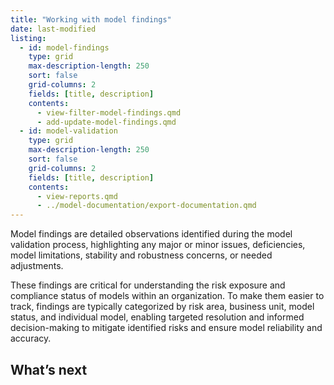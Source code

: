 ```yaml
---
title: "Working with model findings"
date: last-modified
listing:
  - id: model-findings
    type: grid
    max-description-length: 250
    sort: false
    grid-columns: 2
    fields: [title, description]
    contents:
      - view-filter-model-findings.qmd
      - add-update-model-findings.qmd
  - id: model-validation
    type: grid
    max-description-length: 250
    sort: false
    grid-columns: 2
    fields: [title, description]
    contents:
      - view-reports.qmd
      - ../model-documentation/export-documentation.qmd
---
```


Model findings are detailed observations identified during the model validation process, highlighting any major or minor issues, deficiencies, model limitations, stability and robustness concerns, or needed adjustments.

These findings are critical for understanding the risk exposure and compliance status of models within an organization. To make them easier to track, findings are typically categorized by risk area, business unit, model status, and individual model, enabling targeted resolution and informed decision-making to mitigate identified risks and ensure model reliability and accuracy.

:::{#model-findings}
:::

## What's next

:::{#model-validation}
:::